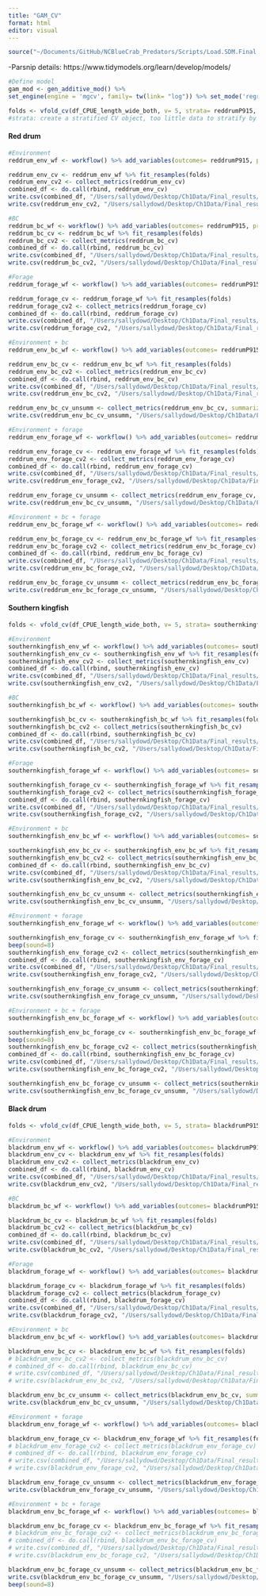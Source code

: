 ```yaml
---
title: "GAM_CV"
format: html
editor: visual
---
```


```r
source("~/Documents/GitHub/NCBlueCrab_Predators/Scripts/Load.SDM.Final.R")
```

-Parsnip details: https://www.tidymodels.org/learn/develop/models/

```r
#Define model 
gam_mod <- gen_additive_mod() %>%
set_engine(engine = 'mgcv', family= tw(link= "log")) %>% set_mode('regression')
```

```r
folds <- vfold_cv(df_CPUE_length_wide_both, v= 5, strata= reddrumP915, repeats= 100) #5 fold cross-validation repeated 100 times on the dataset
#strata: create a stratified CV object, too little data to stratify by Year 
```

#### Red drum

```r
#Environment
reddrum_env_wf <- workflow() %>% add_variables(outcomes= reddrumP915, predictors= c(avgdepth, avgssal, avgstemp, avgsdo, NoFishRest)) %>% add_model(gam_mod, formula= reddrumP915 ~ s(avgdepth) + s(avgssal) + s(avgstemp) + s(avgsdo) + s(NoFishRest)) %>% fit(data= df_CPUE_length_wide_both) 

reddrum_env_cv <- reddrum_env_wf %>% fit_resamples(folds)
reddrum_env_cv2 <- collect_metrics(reddrum_env_cv)
combined_df <- do.call(rbind, reddrum_env_cv)
write.csv(combined_df, "/Users/sallydowd/Desktop/Ch1Data/Final_results/GAMs/CV/reddrum_env_cv.csv")
write.csv(reddrum_env_cv2, "/Users/sallydowd/Desktop/Ch1Data/Final_results/GAMs/CV/Summary/reddrum_env_cv2.csv")

#BC
reddrum_bc_wf <- workflow() %>% add_variables(outcomes= reddrumP915, predictors= c(logsmallbluecrabP120)) %>% add_model(gam_mod, formula= reddrumP915 ~ s(logsmallbluecrabP120)) %>% fit(data= df_CPUE_length_wide_both) 
reddrum_bc_cv <- reddrum_bc_wf %>% fit_resamples(folds)
reddrum_bc_cv2 <- collect_metrics(reddrum_bc_cv)
combined_df <- do.call(rbind, reddrum_bc_cv)
write.csv(combined_df, "/Users/sallydowd/Desktop/Ch1Data/Final_results/GAMs/CV/reddrum_bc_cv.csv")
write.csv(reddrum_bc_cv2, "/Users/sallydowd/Desktop/Ch1Data/Final_results/GAMs/CV/Summary/reddrum_bc_cv2.csv")

#Forage
reddrum_forage_wf <- workflow() %>% add_variables(outcomes= reddrumP915, predictors= c(logreddrumP915forageP915, logreddrumP915forageP120)) %>% add_model(gam_mod, formula= reddrumP915 ~ s(logreddrumP915forageP915) + s(logreddrumP915forageP120)) %>% fit(data= df_CPUE_length_wide_both) 

reddrum_forage_cv <- reddrum_forage_wf %>% fit_resamples(folds)
reddrum_forage_cv2 <- collect_metrics(reddrum_forage_cv)
combined_df <- do.call(rbind, reddrum_forage_cv)
write.csv(combined_df, "/Users/sallydowd/Desktop/Ch1Data/Final_results/GAMs/CV/reddrum_forage_cv.csv")
write.csv(reddrum_forage_cv2, "/Users/sallydowd/Desktop/Ch1Data/Final_results/GAMs/CV/Summary/reddrum_forage_cv2.csv")

#Environment + bc
reddrum_env_bc_wf <- workflow() %>% add_variables(outcomes= reddrumP915, predictors= c(avgdepth, avgssal, avgstemp, avgsdo, NoFishRest, logsmallbluecrabP120)) %>% add_model(gam_mod, formula= reddrumP915 ~ s(avgdepth) + s(avgssal) + s(avgstemp) + s(avgsdo) + s(NoFishRest) + s(logsmallbluecrabP120)) %>% fit(data= df_CPUE_length_wide_both) 

reddrum_env_bc_cv <- reddrum_env_bc_wf %>% fit_resamples(folds)
reddrum_env_bc_cv2 <- collect_metrics(reddrum_env_bc_cv)
combined_df <- do.call(rbind, reddrum_env_bc_cv)
write.csv(combined_df, "/Users/sallydowd/Desktop/Ch1Data/Final_results/GAMs/CV/reddrum_env_bc_cv.csv")
write.csv(reddrum_env_bc_cv2, "/Users/sallydowd/Desktop/Ch1Data/Final_results/GAMs/CV/Summary/reddrum_env_bc_cv2.csv")

reddrum_env_bc_cv_unsumm <- collect_metrics(reddrum_env_bc_cv, summarize= FALSE)
write.csv(reddrum_env_bc_cv_unsumm, "/Users/sallydowd/Desktop/Ch1Data/Final_results/GAMs/CV/Summary/reddrum_env_bc_cv_unsumm.csv")

#Environment + forage
reddrum_env_forage_wf <- workflow() %>% add_variables(outcomes= reddrumP915, predictors= c(avgdepth, avgssal, avgstemp, avgsdo, NoFishRest, logreddrumP915forageP915, logreddrumP915forageP120)) %>% add_model(gam_mod, formula= reddrumP915 ~ s(avgdepth) + s(avgssal) + s(avgstemp) + s(avgsdo) + s(NoFishRest) + s(logreddrumP915forageP915) + s(logreddrumP915forageP120)) %>% fit(data= df_CPUE_length_wide_both) 

reddrum_env_forage_cv <- reddrum_env_forage_wf %>% fit_resamples(folds)
reddrum_env_forage_cv2 <- collect_metrics(reddrum_env_forage_cv)
combined_df <- do.call(rbind, reddrum_env_forage_cv)
write.csv(combined_df, "/Users/sallydowd/Desktop/Ch1Data/Final_results/GAMs/CV/reddrum_env_forage_cv.csv")
write.csv(reddrum_env_forage_cv2, "/Users/sallydowd/Desktop/Ch1Data/Final_results/GAMs/CV/Summary/reddrum_env_forage_cv2.csv")

reddrum_env_forage_cv_unsumm <- collect_metrics(reddrum_env_forage_cv, summarize= FALSE)
write.csv(reddrum_env_bc_cv_unsumm, "/Users/sallydowd/Desktop/Ch1Data/Final_results/GAMs/CV/Summary/reddrum_env_forage_cv_unsumm.csv")

#Environment + bc + forage 
reddrum_env_bc_forage_wf <- workflow() %>% add_variables(outcomes= reddrumP915, predictors= c(avgdepth, avgssal, avgstemp, avgsdo, NoFishRest, logreddrumP915forageP915, logreddrumP915forageP120, logsmallbluecrabP120)) %>% add_model(gam_mod, formula= reddrumP915 ~ s(avgdepth) + s(avgssal) + s(avgstemp) + s(avgsdo) + s(NoFishRest) + s(logreddrumP915forageP915) + s(logreddrumP915forageP120) + s(logsmallbluecrabP120)) %>% fit(data= df_CPUE_length_wide_both) 

reddrum_env_bc_forage_cv <- reddrum_env_bc_forage_wf %>% fit_resamples(folds)
reddrum_env_bc_forage_cv2 <- collect_metrics(reddrum_env_bc_forage_cv)
combined_df <- do.call(rbind, reddrum_env_bc_forage_cv)
write.csv(combined_df, "/Users/sallydowd/Desktop/Ch1Data/Final_results/GAMs/CV/reddrum_env_bc_forage_cv.csv")
write.csv(reddrum_env_bc_forage_cv2, "/Users/sallydowd/Desktop/Ch1Data/Final_results/GAMs/CV/Summary/reddrum_env_bc_forage_cv2.csv")

reddrum_env_bc_forage_cv_unsumm <- collect_metrics(reddrum_env_bc_forage_cv, summarize= FALSE)
write.csv(reddrum_env_bc_forage_cv_unsumm, "/Users/sallydowd/Desktop/Ch1Data/Final_results/GAMs/CV/Summary/reddrum_env_bc_forage_cv_unsumm.csv")
```

#### Southern kingfish

```r
folds <- vfold_cv(df_CPUE_length_wide_both, v= 5, strata= southernkingfishP915, repeats= 100)
```

```r
#Environment
southernkingfish_env_wf <- workflow() %>% add_variables(outcomes= southernkingfishP915, predictors= c(avgdepth, avgssal, avgstemp, avgsdo, NoFishRest)) %>% add_model(gam_mod, formula= southernkingfishP915 ~ s(avgdepth) + s(avgssal) + s(avgstemp) + s(avgsdo) + s(NoFishRest)) %>% fit(data= df_CPUE_length_wide_both) 
southernkingfish_env_cv <- southernkingfish_env_wf %>% fit_resamples(folds)
southernkingfish_env_cv2 <- collect_metrics(southernkingfish_env_cv)
combined_df <- do.call(rbind, southernkingfish_env_cv)
write.csv(combined_df, "/Users/sallydowd/Desktop/Ch1Data/Final_results/GAMs/CV/southernkingfish_env_cv.csv")
write.csv(southernkingfish_env_cv2, "/Users/sallydowd/Desktop/Ch1Data/Final_results/GAMs/CV/Summary/southernkingfish_env_cv2.csv")

#BC
southernkingfish_bc_wf <- workflow() %>% add_variables(outcomes= southernkingfishP915, predictors= c(logsmallbluecrabP120)) %>% add_model(gam_mod, formula= southernkingfishP915 ~ s(logsmallbluecrabP120)) %>% fit(data= df_CPUE_length_wide_both) 

southernkingfish_bc_cv <- southernkingfish_bc_wf %>% fit_resamples(folds)
southernkingfish_bc_cv2 <- collect_metrics(southernkingfish_bc_cv)
combined_df <- do.call(rbind, southernkingfish_bc_cv)
write.csv(combined_df, "/Users/sallydowd/Desktop/Ch1Data/Final_results/GAMs/CV/southernkingfish_bc_cv.csv")
write.csv(southernkingfish_bc_cv2, "/Users/sallydowd/Desktop/Ch1Data/Final_results/GAMs/CV/Summary/southernkingfish_bc_cv2.csv")

#Forage
southernkingfish_forage_wf <- workflow() %>% add_variables(outcomes= southernkingfishP915, predictors= c(logsouthernkingfishP915forageP915, logsouthernkingfishP915forageP120)) %>% add_model(gam_mod, formula= southernkingfishP915 ~ s(logsouthernkingfishP915forageP915) + s(logsouthernkingfishP915forageP120)) %>% fit(data= df_CPUE_length_wide_both) 

southernkingfish_forage_cv <- southernkingfish_forage_wf %>% fit_resamples(folds)
southernkingfish_forage_cv2 <- collect_metrics(southernkingfish_forage_cv)
combined_df <- do.call(rbind, southernkingfish_forage_cv)
write.csv(combined_df, "/Users/sallydowd/Desktop/Ch1Data/Final_results/GAMs/CV/southernkingfish_forage_cv.csv")
write.csv(southernkingfish_forage_cv2, "/Users/sallydowd/Desktop/Ch1Data/Final_results/GAMs/CV/Summary/southernkingfish_forage_cv2.csv")

#Environment + bc
southernkingfish_env_bc_wf <- workflow() %>% add_variables(outcomes= southernkingfishP915, predictors= c(avgdepth, avgssal, avgstemp, avgsdo, NoFishRest, logsmallbluecrabP120)) %>% add_model(gam_mod, formula= southernkingfishP915 ~ s(avgdepth) + s(avgssal) + s(avgstemp) + s(avgsdo) + s(NoFishRest) + s(logsmallbluecrabP120)) %>% fit(data= df_CPUE_length_wide_both) 

southernkingfish_env_bc_cv <- southernkingfish_env_bc_wf %>% fit_resamples(folds)
southernkingfish_env_bc_cv2 <- collect_metrics(southernkingfish_env_bc_cv)
combined_df <- do.call(rbind, southernkingfish_env_bc_cv)
write.csv(combined_df, "/Users/sallydowd/Desktop/Ch1Data/Final_results/GAMs/CV/southernkingfish_env_bc_cv.csv")
write.csv(southernkingfish_env_bc_cv2, "/Users/sallydowd/Desktop/Ch1Data/Final_results/GAMs/CV/Summary/southernkingfish_env_bc_cv2.csv")

southernkingfish_env_bc_cv_unsumm <- collect_metrics(southernkingfish_env_bc_cv, summarize= FALSE)
write.csv(southernkingfish_env_bc_cv_unsumm, "/Users/sallydowd/Desktop/Ch1Data/Final_results/GAMs/CV/Summary/southernkingfish_env_bc_cv_unsumm.csv")

#Environment + forage
southernkingfish_env_forage_wf <- workflow() %>% add_variables(outcomes= southernkingfishP915, predictors= c(avgdepth, avgssal, avgstemp, avgsdo, NoFishRest, logsouthernkingfishP915forageP915, logsouthernkingfishP915forageP120)) %>% add_model(gam_mod, formula= southernkingfishP915 ~ s(avgdepth) + s(avgssal) + s(avgstemp) + s(avgsdo) + s(NoFishRest) + s(logsouthernkingfishP915forageP915) + s(logsouthernkingfishP915forageP120)) %>% fit(data= df_CPUE_length_wide_both) 

southernkingfish_env_forage_cv <- southernkingfish_env_forage_wf %>% fit_resamples(folds)
beep(sound=8)
southernkingfish_env_forage_cv2 <- collect_metrics(southernkingfish_env_forage_cv)
combined_df <- do.call(rbind, southernkingfish_env_forage_cv)
write.csv(combined_df, "/Users/sallydowd/Desktop/Ch1Data/Final_results/GAMs/CV/southernkingfish_env_forage_cv.csv")
write.csv(southernkingfish_env_forage_cv2, "/Users/sallydowd/Desktop/Ch1Data/Final_results/GAMs/CV/Summary/southernkingfish_env_forage_cv2.csv")

southernkingfish_env_forage_cv_unsumm <- collect_metrics(southernkingfish_env_forage_cv, summarize= FALSE)
write.csv(southernkingfish_env_forage_cv_unsumm, "/Users/sallydowd/Desktop/Ch1Data/Final_results/GAMs/CV/Summary/southernkingfish_env_forage_cv_unsumm.csv")

#Environment + bc + forage 
southernkingfish_env_bc_forage_wf <- workflow() %>% add_variables(outcomes= southernkingfishP915, predictors= c(avgdepth, avgssal, avgstemp, avgsdo, NoFishRest, logsouthernkingfishP915forageP915, logsouthernkingfishP915forageP120, logsmallbluecrabP120)) %>% add_model(gam_mod, formula= southernkingfishP915 ~ s(avgdepth) + s(avgssal) + s(avgstemp) + s(avgsdo) + s(NoFishRest) + s(logsouthernkingfishP915forageP915) + s(logsouthernkingfishP915forageP120) + s(logsmallbluecrabP120)) %>% fit(data= df_CPUE_length_wide_both) 

southernkingfish_env_bc_forage_cv <- southernkingfish_env_bc_forage_wf %>% fit_resamples(folds)
beep(sound=8)
southernkingfish_env_bc_forage_cv2 <- collect_metrics(southernkingfish_env_bc_forage_cv)
combined_df <- do.call(rbind, southernkingfish_env_bc_forage_cv)
write.csv(combined_df, "/Users/sallydowd/Desktop/Ch1Data/Final_results/GAMs/CV/southernkingfish_env_bc_forage_cv.csv")
write.csv(southernkingfish_env_bc_forage_cv2, "/Users/sallydowd/Desktop/Ch1Data/Final_results/GAMs/CV/Summary/southernkingfish_env_bc_forage_cv2.csv")

southernkingfish_env_bc_forage_cv_unsumm <- collect_metrics(southernkingfish_env_bc_forage_cv, summarize= FALSE)
write.csv(southernkingfish_env_bc_forage_cv_unsumm, "/Users/sallydowd/Desktop/Ch1Data/Final_results/GAMs/CV/Summary/southernkingfish_env_bc_forage_cv_unsumm.csv")
```

#### Black drum

```r
folds <- vfold_cv(df_CPUE_length_wide_both, v= 5, strata= blackdrumP915, repeats= 100)
```

```r
#Environment
blackdrum_env_wf <- workflow() %>% add_variables(outcomes= blackdrumP915, predictors= c(avgdepth, avgssal, avgstemp, avgsdo, NoFishRest)) %>% add_model(gam_mod, formula= blackdrumP915 ~ s(avgdepth) + s(avgssal) + s(avgstemp) + s(avgsdo) + s(NoFishRest)) %>% fit(data= df_CPUE_length_wide_both) 
blackdrum_env_cv <- blackdrum_env_wf %>% fit_resamples(folds)
blackdrum_env_cv2 <- collect_metrics(blackdrum_env_cv)
combined_df <- do.call(rbind, blackdrum_env_cv)
write.csv(combined_df, "/Users/sallydowd/Desktop/Ch1Data/Final_results/GAMs/CV/blackdrum_env_cv.csv")
write.csv(blackdrum_env_cv2, "/Users/sallydowd/Desktop/Ch1Data/Final_results/GAMs/CV/Summary/blackdrum_env_cv2.csv")

#BC
blackdrum_bc_wf <- workflow() %>% add_variables(outcomes= blackdrumP915, predictors= c(logsmallbluecrabP120)) %>% add_model(gam_mod, formula= blackdrumP915 ~ s(logsmallbluecrabP120)) %>% fit(data= df_CPUE_length_wide_both) 

blackdrum_bc_cv <- blackdrum_bc_wf %>% fit_resamples(folds)
blackdrum_bc_cv2 <- collect_metrics(blackdrum_bc_cv)
combined_df <- do.call(rbind, blackdrum_bc_cv)
write.csv(combined_df, "/Users/sallydowd/Desktop/Ch1Data/Final_results/GAMs/CV/blackdrum_bc_cv.csv")
write.csv(blackdrum_bc_cv2, "/Users/sallydowd/Desktop/Ch1Data/Final_results/GAMs/CV/Summary/blackdrum_bc_cv2.csv")

#Forage
blackdrum_forage_wf <- workflow() %>% add_variables(outcomes= blackdrumP915, predictors= c(logblackdrumP915forageP120)) %>% add_model(gam_mod, formula= blackdrumP915 ~ s(logblackdrumP915forageP120)) %>% fit(data= df_CPUE_length_wide_both) 

blackdrum_forage_cv <- blackdrum_forage_wf %>% fit_resamples(folds)
blackdrum_forage_cv2 <- collect_metrics(blackdrum_forage_cv)
combined_df <- do.call(rbind, blackdrum_forage_cv)
write.csv(combined_df, "/Users/sallydowd/Desktop/Ch1Data/Final_results/GAMs/CV/blackdrum_forage_cv.csv")
write.csv(blackdrum_forage_cv2, "/Users/sallydowd/Desktop/Ch1Data/Final_results/GAMs/CV/Summary/blackdrum_forage_cv2.csv")

#Environment + bc
blackdrum_env_bc_wf <- workflow() %>% add_variables(outcomes= blackdrumP915, predictors= c(avgdepth, avgssal, avgstemp, avgsdo, NoFishRest, logsmallbluecrabP120)) %>% add_model(gam_mod, formula= blackdrumP915 ~ s(avgdepth) + s(avgssal) + s(avgstemp) + s(avgsdo) + s(NoFishRest) + s(logsmallbluecrabP120)) %>% fit(data= df_CPUE_length_wide_both) 

blackdrum_env_bc_cv <- blackdrum_env_bc_wf %>% fit_resamples(folds)
# blackdrum_env_bc_cv2 <- collect_metrics(blackdrum_env_bc_cv)
# combined_df <- do.call(rbind, blackdrum_env_bc_cv)
# write.csv(combined_df, "/Users/sallydowd/Desktop/Ch1Data/Final_results/GAMs/CV/blackdrum_env_bc_cv.csv")
# write.csv(blackdrum_env_bc_cv2, "/Users/sallydowd/Desktop/Ch1Data/Final_results/GAMs/CV/Summary/blackdrum_env_bc_cv2.csv")

blackdrum_env_bc_cv_unsumm <- collect_metrics(blackdrum_env_bc_cv, summarize= FALSE)
write.csv(blackdrum_env_bc_cv_unsumm, "/Users/sallydowd/Desktop/Ch1Data/Final_results/GAMs/CV/Summary/blackdrum_env_bc_cv_unsumm.csv")

#Environment + forage
blackdrum_env_forage_wf <- workflow() %>% add_variables(outcomes= blackdrumP915, predictors= c(avgdepth, avgssal, avgstemp, avgsdo, NoFishRest, logblackdrumP915forageP120)) %>% add_model(gam_mod, formula= blackdrumP915 ~ s(avgdepth) + s(avgssal) + s(avgstemp) + s(avgsdo) + s(NoFishRest) + s(logblackdrumP915forageP120)) %>% fit(data= df_CPUE_length_wide_both) 

blackdrum_env_forage_cv <- blackdrum_env_forage_wf %>% fit_resamples(folds)
# blackdrum_env_forage_cv2 <- collect_metrics(blackdrum_env_forage_cv)
# combined_df <- do.call(rbind, blackdrum_env_forage_cv)
# write.csv(combined_df, "/Users/sallydowd/Desktop/Ch1Data/Final_results/GAMs/CV/blackdrum_env_forage_cv.csv")
# write.csv(blackdrum_env_forage_cv2, "/Users/sallydowd/Desktop/Ch1Data/Final_results/GAMs/CV/Summary/blackdrum_env_forage_cv2.csv")

blackdrum_env_forage_cv_unsumm <- collect_metrics(blackdrum_env_forage_cv, summarize= FALSE)
write.csv(blackdrum_env_forage_cv_unsumm, "/Users/sallydowd/Desktop/Ch1Data/Final_results/GAMs/CV/Summary/blackdrum_env_forage_cv_unsumm.csv")

#Environment + bc + forage 
blackdrum_env_bc_forage_wf <- workflow() %>% add_variables(outcomes= blackdrumP915, predictors= c(avgdepth, avgssal, avgstemp, avgsdo, NoFishRest, logblackdrumP915forageP120, logsmallbluecrabP120)) %>% add_model(gam_mod, formula= blackdrumP915 ~ s(avgdepth) + s(avgssal) + s(avgstemp) + s(avgsdo) + s(NoFishRest) + s(logblackdrumP915forageP120) + s(logsmallbluecrabP120)) %>% fit(data= df_CPUE_length_wide_both) 

blackdrum_env_bc_forage_cv <- blackdrum_env_bc_forage_wf %>% fit_resamples(folds)
# blackdrum_env_bc_forage_cv2 <- collect_metrics(blackdrum_env_bc_forage_cv)
# combined_df <- do.call(rbind, blackdrum_env_bc_forage_cv)
# write.csv(combined_df, "/Users/sallydowd/Desktop/Ch1Data/Final_results/GAMs/CV/blackdrum_env_bc_forage_cv.csv")
# write.csv(blackdrum_env_bc_forage_cv2, "/Users/sallydowd/Desktop/Ch1Data/Final_results/GAMs/CV/Summary/blackdrum_env_bc_forage_cv2.csv")

blackdrum_env_bc_forage_cv_unsumm <- collect_metrics(blackdrum_env_bc_forage_cv, summarize= FALSE)
write.csv(blackdrum_env_bc_forage_cv_unsumm, "/Users/sallydowd/Desktop/Ch1Data/Final_results/GAMs/CV/Summary/blackdrum_env_bc_forage_cv_unsumm.csv")
beep(sound=8)
```
